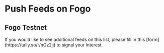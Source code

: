 


# Push Feeds on Fogo

## Fogo Testnet

<Callout type="info">
  If you would like to see additional feeds on this list, please fill in this
  [form](https://tally.so/r/nGz2jj) to signal your interest.
</Callout>

<SponsoredFeedsTable feeds={fogoTestnet} networkName="Fogo testnet" />
